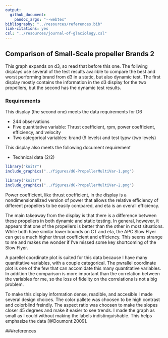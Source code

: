 ```yaml
---
output: 
  github_document: 
    pandoc_args: "--webtex"
bibliography: "../resources/references.bib"
link-citations: yes
csl: "../resources/journal-of-glaciology.csl"
---
```


## Comparison of Small-Scale propeller Brands 2

This graph expands on d3, so read that before this one. The follwing displays use several of the test results availible to compare the best and worst performing brand from d3 in a static, but also dynamic test. The first display mostly contains the information in the d3 display for the two propellers, but the second has the dynamic test results.

### Requirements 

This display (the second one) meets the data requirements for D6  

- 244 observations 
- Five quantitative variable: Thrust coefficient, rpm, power coefficient, efficiency, and velocity
- Two categorical variables: brand (9 levels) and test typw (two levels)

This display also meets the following document requirement 

- Technical data (2/2)

```r
library("knitr")
include_graphics("../figures/d6-PropellerMultiVar-1.png")
```

```r
library("knitr")
include_graphics("../figures/d6-PropellerMultiVar-2.png")
```

Power coefficient, like thrust coefficient, in the display is a nondimensionalized version of power that allows the relative efficiency of different propellers to be easily compared, and eta is an overall efficiency. 

The main takeaway from the display is that there is a difference between these propellers in both dynamic and static testing. In general, however, it appears that one of the propellers is better than the other in most situations. While both have similar lower bounds on CT and eta, the APC Slow Flyer can get a much higher thrust coefficient and efficiency. This seems strange to me and makes me wonder if I've missed some key shortcoming of the Slow Flyer.

A parellel coordinate plot is suited for this data because I have many quantitative variables, with a couple categorical. The pwrallel coordinate plot is one of the few that can accomidate this many quantitative variables. In addition the comparison is more important than the correlation between the variables for me, so the loss of fidelity on the correlations is not a big problem.

To make this display information dense, readible, and accesible I made several design choices. The color pallete was choosen to be high contrast and colorblind freindly. The aspect ratio was choosen to make the slopes closer 45 degrees and make it easier to see trends. I made the graph as small as I could without making the labels indistinguishable. This helps emphasize the data [@Doumont:2009].



###references
<div id="refs"></div>